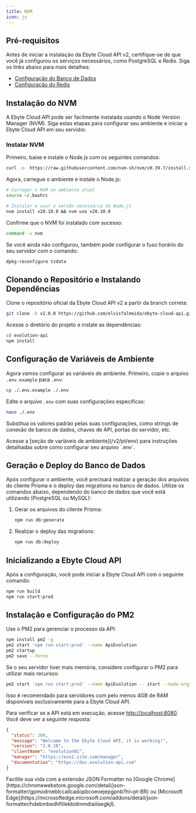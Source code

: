 ```yaml
---
title: NVM 
icon: js  
---
```


## Pré-requisitos

Antes de iniciar a instalação da Ebyte Cloud API v2, certifique-se de que você já configurou os serviços necessários, como PostgreSQL e Redis. Siga os links abaixo para mais detalhes:

- [Configuração do Banco de Dados](/v2/pt/requirements/database)
- [Configuração do Redis](/v2/pt/requirements/redis)

## Instalação do NVM

A Ebyte Cloud API pode ser facilmente instalada usando o Node Version Manager (NVM). Siga estas etapas para configurar seu ambiente e iniciar a Ebyte Cloud API em seu servidor.

### Instalar NVM

Primeiro, baixe e instale o Node.js com os seguintes comandos:

```bash
curl -o- https://raw.githubusercontent.com/nvm-sh/nvm/v0.39.7/install.sh | bash
```

Agora, carregue o ambiente e instale o Node.js:

```bash
# Carregar o NVM no ambiente atual
source ~/.bashrc

# Instalar e usar a versão necessária do Node.js
nvm install v20.10.0 && nvm use v20.10.0
```

Confirme que o NVM foi instalado com sucesso:

```bash
command -v nvm
```

<Info>  
Se você ainda não configurou, também pode configurar o fuso horário do seu servidor com o comando:

```bash
dpkg-reconfigure tzdata
```
</Info>

## Clonando o Repositório e Instalando Dependências

Clone o repositório oficial da Ebyte Cloud API v2 a partir da branch correta:

```bash
git clone -b v2.0.0 https://github.com/elvisfalmeida/ebyte-cloud-api.git
```

Acesse o diretório do projeto e instale as dependências:

```bash
cd evolution-api
npm install
```

## Configuração de Variáveis de Ambiente

Agora vamos configurar as variáveis de ambiente. Primeiro, copie o arquivo `.env.example` para `.env`:

```bash
cp ./.env.example ./.env
```

Edite o arquivo `.env` com suas configurações específicas:

```bash
nano ./.env
```

Substitua os valores padrão pelas suas configurações, como strings de conexão de banco de dados, chaves de API, portas do servidor, etc.

<Info>  
Acesse a [seção de variáveis de ambiente](/v2/pt/env) para instruções detalhadas sobre como configurar seu arquivo `.env`.
</Info>

## Geração e Deploy do Banco de Dados

Após configurar o ambiente, você precisará realizar a geração dos arquivos do cliente Prisma e o deploy das migrations no banco de dados. Utilize os comandos abaixo, dependendo do banco de dados que você está utilizando (PostgreSQL ou MySQL):

1. Gerar os arquivos do cliente Prisma:

    ```bash
    npm run db:generate
    ```

2. Realizar o deploy das migrations:

    ```bash
    npm run db:deploy
    ```
    
## Inicializando a Ebyte Cloud API

Após a configuração, você pode iniciar a Ebyte Cloud API com o seguinte comando:

```bash
npm run build
npm run start:prod
```

## Instalação e Configuração do PM2

Use o PM2 para gerenciar o processo da API:

```bash
npm install pm2 -g
pm2 start 'npm run start:prod' --name ApiEvolution
pm2 startup
pm2 save --force
```

<Info>  
Se o seu servidor tiver mais memória, considere configurar o PM2 para utilizar mais recursos:

```bash
pm2 start 'npm run start:prod' --name ApiEvolution -- start --node-args="--max-old-space-size=4096" --max-memory-restart 4G
```

Isso é recomendado para servidores com pelo menos 4GB de RAM disponíveis exclusivamente para a Ebyte Cloud API.
</Info>

Para verificar se a API está em execução, acesse [http://localhost:8080](http://localhost:8080). Você deve ver a seguinte resposta:

```json
{
  "status": 200,
  "message": "Welcome to the Ebyte Cloud API, it is working!",
  "version": "2.0.10",
  "clientName": "evolution01",
  "manager": "https://evo2.site.com/manager",
  "documentation": "https://doc.evolution-api.com"
}
```

<Tip>  
Facilite sua vida com a extensão JSON Formatter no [Google Chrome](https://chromewebstore.google.com/detail/json-formatter/gpmodmeblccallcadopbcoeoejepgpnb?hl=pt-BR) ou [Microsoft Edge](https://microsoftedge.microsoft.com/addons/detail/json-formatter/hdebmbedhflilekbidmmdiaiilaegkjl).
</Tip>